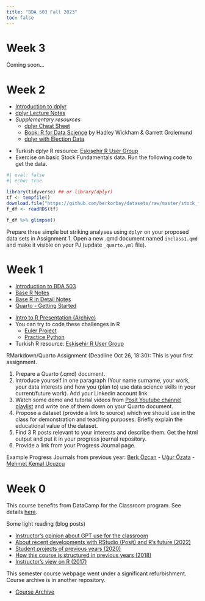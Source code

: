 ```yaml
---
title: "BDA 503 Fall 2023"
toc: false
---
```


# Week 3

Coming soon...

# Week 2

- [Introduction to dplyr](./dplyr.html)
- [dplyr Lecture Notes](https://berkorbay.github.io/book-of-eda/dplyr.html)
- *Supplementary resources*
    - [dplyr Cheat Sheet](https://raw.githubusercontent.com/rstudio/cheatsheets/main/data-transformation.pdf)
    - [Book: R for Data Science](https://r4ds.had.co.nz/) by Hadley Wickham & Garrett Grolemund
    - [dplyr with Election Data](https://pjournal.github.io/files/dplyr_elections.html)

::: {.callout-tip title="Bonus Material" collapse="true"}
- Turkish dplyr R resource: [Eskişehir R User Group](https://www.youtube.com/watch?v=bzrP5bOIyYI)
- Exercise on basic Stock Fundamentals data. Run the following code to get the data.
```r
#| eval: false
#| echo: true

library(tidyverse) ## or library(dplyr)
tf <- tempfile()
download.file("https://github.com/berkorbay/datasets/raw/master/stock_fundamentals/fundamentals_20231024.rds",tf)
f_df <- readRDS(tf)

f_df %>% glimpse() 
```
:::

::: {.callout-caution title="In-Class Exercise (Individual)" collapse="false"}
Prepare three simple but striking analyses using `dplyr` on your proposed data sets in Assignment 1. Open a new \.qmd document named `inclass1.qmd` and make it visible on your PJ (update `_quarto.yml` file).
:::

# Week 1

- [Introduction to BDA 503](./intro.html)
- [Base R Notes](https://berkorbay.github.io/book-of-eda/base-r.html)
- [Base R in Detail Notes](https://berkorbay.github.io/book-of-eda/base-r-in-detail.html)
- [Quarto - Getting Started](https://quarto.org/docs/get-started/)

::: {.callout-tip title="Week 1 - Bonus Material" collapse="true"}
- [Intro to R Presentation (Archive)](https://pjournal.github.io/docs/r_intro/2109/#1)
- You can try to code these challenges in R
    - [Euler Project](https://projecteuler.net/archives)
    - [Practice Python](https://www.practicepython.org/)
- Turkish R resource: [Eskişehir R User Group](https://www.youtube.com/@eskisehirrusergroup2103)
:::

::: {.callout-caution title="Assignment 1" collapse="true"}

RMarkdown/Quarto Assignment (Deadline Oct 26, 18:30): This is your first assignment.

1. Prepare a Quarto (.qmd) document. 
2. Introduce yourself in one paragraph (Your name surname, your work, your data interests and how you (plan to) use data science skills in your current/future work). Add your Linkedin account link.
3. Watch some demo and tutorial videos from [Posit Youtube channel playlist](https://youtube.com/playlist?list=PL9HYL-VRX0oTOK4cpbCbRk15K2roEgzVW&si=o2Vh9XiQT_pnMo_B) and write one of them down on your Quarto document. 
4. Propose a dataset (provide a link to source) which we should use in the class for demonstration and teaching purposes. Briefly explain the educational value of the dataset.
5. Find 3 R posts relevant to your interests and describe them. Get the html output and put it in your progress journal repository.
6. Provide a link from your Progress Journal page.

Example Progress Journals from previous year: [Berk Özcan](https://pjournal.github.io/mef06-berkozzcan/assignment1.html) - [Uğur Özata](https://pjournal.github.io/mef06-ugemir/assignment1.html) - [Mehmet Kemal Ucuzcu](https://pjournal.github.io/mef06-mekucz/assignment1.html)
:::

# Week 0

This course benefits from DataCamp for the Classroom program. See details [here](https://www.datacamp.com/groups/education?ref=mefbda503).

Some light reading (blog posts)

-   [Instructor's opinion about GPT use for the classroom](https://medium.com/databulls/gpt-for-education-is-plain-awesome-3663b55887af)
-   [About recent developments with RStudio (Posit) and R's future (2022)](https://medium.com/berk-orbay/convergence-of-data-science-languages-ff2214665f3)
-   [Student projects of previous years (2020)](https://medium.com/berk-orbay/student-data-analysis-projects-with-r-729a8529d5a8)
-   [How this course is structured in previous years (2018)](https://medium.com/@berk.orbay/how-to-teach-an-awesome-data-analysis-course-922f5e5651c0)
-   [Instructor's view on R (2017)](https://medium.com/yes-r-can/why-r-stats-is-the-best-2c09d77de25b)

This semester course webpage went under a significant refurbishment. Course archive is in another repository.

-   [Course Archive](https://mef-bda503.github.io/archive/)
